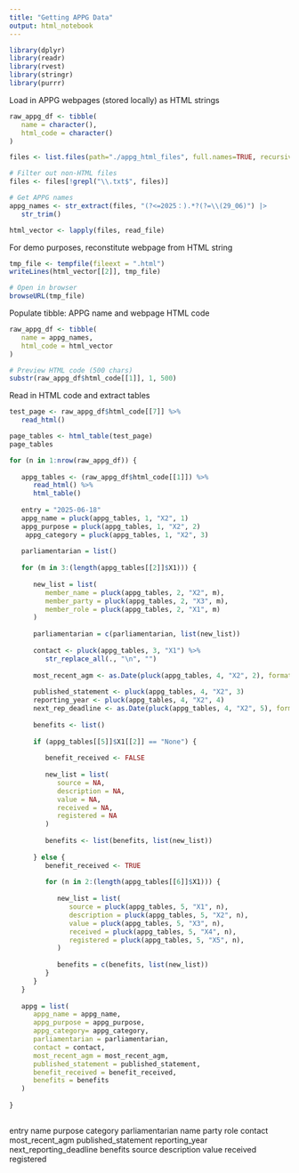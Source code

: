 ```yaml
---
title: "Getting APPG Data"
output: html_notebook
---
```


```r

library(dplyr)
library(readr)
library(rvest)
library(stringr)
library(purrr)

```


Load in APPG webpages (stored locally) as HTML strings
```r

raw_appg_df <- tibble(
   name = character(), 
   html_code = character()
)

files <- list.files(path="./appg_html_files", full.names=TRUE, recursive=FALSE)

# Filter out non-HTML files
files <- files[!grepl("\\.txt$", files)]

# Get APPG names
appg_names <- str_extract(files, "(?<=2025：).*?(?=\\(29_06)") |>
   str_trim()

html_vector <- lapply(files, read_file)

```

For demo purposes, reconstitute webpage from HTML string
```r

tmp_file <- tempfile(fileext = ".html")
writeLines(html_vector[[2]], tmp_file)

# Open in browser
browseURL(tmp_file)

```

Populate tibble: APPG name and webpage HTML code
```r

raw_appg_df <- tibble(
   name = appg_names,
   html_code = html_vector
)

# Preview HTML code (500 chars)
substr(raw_appg_df$html_code[[1]], 1, 500)

```

Read in HTML code and extract tables
```r

test_page <- raw_appg_df$html_code[[7]] %>% 
   read_html()

page_tables <- html_table(test_page)
page_tables

```

```r
for (n in 1:nrow(raw_appg_df)) {
   
   appg_tables <- (raw_appg_df$html_code[[1]]) %>% 
      read_html() %>% 
      html_table()
   
   entry = "2025-06-18"
   appg_name = pluck(appg_tables, 1, "X2", 1)
   appg_purpose = pluck(appg_tables, 1, "X2", 2)
    appg_category = pluck(appg_tables, 1, "X2", 3)
   
   parliamentarian = list()
   
   for (m in 3:(length(appg_tables[[2]]$X1))) {
      
      new_list = list(
         member_name = pluck(appg_tables, 2, "X2", m),
         member_party = pluck(appg_tables, 2, "X3", m),
         member_role = pluck(appg_tables, 2, "X1", m)
      )
      
      parliamentarian = c(parliamentarian, list(new_list))
      
      contact <- pluck(appg_tables, 3, "X1") %>% 
         str_replace_all(., "\n", "")
      
      most_recent_agm <- as.Date(pluck(appg_tables, 4, "X2", 2), format = "%d/%m/%Y")
      
      published_statement <- pluck(appg_tables, 4, "X2", 3)
      reporting_year <- pluck(appg_tables, 4, "X2", 4)
      next_rep_deadline <- as.Date(pluck(appg_tables, 4, "X2", 5), format = "%d/%m/%Y")
      
      benefits <- list()
      
      if (appg_tables[[5]]$X1[[2]] == "None") {
         
         benefit_received <- FALSE
         
         new_list = list(
            source = NA,
            description = NA,
            value = NA, 
            received = NA, 
            registered = NA
         )
         
         benefits <- list(benefits, list(new_list))
         
      } else {
         benefit_received <- TRUE
         
         for (n in 2:(length(appg_tables[[6]]$X1))) {
            
            new_list = list(
               source = pluck(appg_tables, 5, "X1", n),
               description = pluck(appg_tables, 5, "X2", n),
               value = pluck(appg_tables, 5, "X3", n), 
               received = pluck(appg_tables, 5, "X4", n),
               registered = pluck(appg_tables, 5, "X5", n),
            )
            
            benefits = c(benefits, list(new_list))
         }
      }
   }
   
   appg = list(
      appg_name = appg_name, 
      appg_purpose = appg_purpose, 
      appg_category= appg_category,
      parliamentarian = parliamentarian,
      contact = contact, 
      most_recent_agm = most_recent_agm,
      published_statement = published_statement, 
      benefit_received = benefit_received, 
      benefits = benefits
   )
   
}
   
```   
   
   entry
   name
   purpose
   category
   parliamentarian
   name
   party
   role
   contact
   most_recent_agm
   published_statement
   reporting_year
   next_reporting_deadline
   benefits
   source
   description
   value
   received
   registered
   
   
   